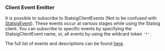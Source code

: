 
### Client Event Emitter

It is possible to subscribe to StatsigClientEvents (Not to be confused with [StatsigEvent](#event-logging)). These events occur at various stages while using the Statsig client.
You can subscribe to specific events by specifying the StatsigClientEvent name, or, all events by using the wildcard token `'*'`.

<GitHubEmbed url="https://raw.githubusercontent.com/statsig-io/js-client-monorepo/main/samples/react/src/samples/precomputed-client/sample-precomp-client-event.tsx" />

The full list of events and descriptions can be found [here](https://github.com/statsig-io/js-client-monorepo/blob/main/packages/client-core/src/StatsigClientEventEmitter.ts).
